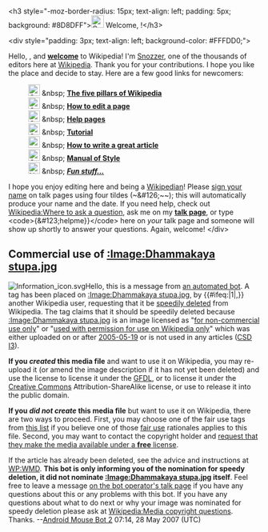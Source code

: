 <article id="8177936" title=User talk:Nongfarang>
	<talkpage id="8177936" title="User talk:Nongfarang">
&lt;h3 style=&quot;-moz-border-radius: 15px; text-align: left; padding: 5px; background: #8D8DFF&quot;&gt;[[Image:Crystal_Clear_app_gadu.png|25px]] Welcome, {{PAGENAME}}!&lt;/h3&gt;

&lt;div style=&quot;padding: 3px; text-align: left; background-color: #FFFDD0;&quot;&gt;
 

Hello, {{PAGENAME}}, and '''[[Wikipedia:Welcome, newcomers|welcome]]''' to Wikipedia! I'm [[User:Snozzer|Snozzer]], one of the thousands of editors here at [[Wikipedia]]. Thank you for your contributions. I hope you like the place and decide to stay. Here are a few good links for newcomers:

: [[Image:Crystal Clear app ksmiletris.png|23px]] &amp;nbsp; '''[[Wikipedia:Five pillars|The five pillars of Wikipedia]]'''
: [[Image:Crystal package utilities.png|23px]] &amp;nbsp; '''[[Wikipedia:How to edit a page|How to edit a page]]'''
: [[Image:Crystal khelpcenter.png|23px]] &amp;nbsp; '''[[Help:Contents|Help pages]]'''
: [[Image:Crystal Clear app ktip.png|23px]] &amp;nbsp; '''[[Wikipedia:Tutorial|Tutorial]]'''
: [[Image:Crystal Clear app ksokoban.png|23px|]] &amp;nbsp; '''[[Wikipedia:How to write a great article|How to write a great article]]'''
: [[Image:Crystal_Clear_app_kedit.png|23px]] &amp;nbsp; '''[[Wikipedia:Manual of Style|Manual of Style]]'''
: [[Image:Nuvola apps konquest.png|23px]] &amp;nbsp; '''''[[Help:Contents/Fun stuff|Fun stuff...]]'''''

I hope you enjoy editing here and being a [[Wikipedia:Wikipedians|Wikipedian]]! Please [[Wikipedia:Sign your posts on talk pages|sign your name]] on talk pages using four tildes (~&amp;#126;~~); this will automatically produce your name and the date. If you need help, check out [[Wikipedia:Where to ask a question]], ask me on my '''[[User talk:Snozzer|talk page]]''', or type &lt;code&gt;{&amp;#123;helpme}}&lt;/code&gt; here on ''your'' talk page and someone will show up shortly to answer your questions. Again, welcome! &lt;/div&gt;
==Commercial use of [[:Image:Dhammakaya stupa.jpg]]==
[[Image:Information_icon.svg|left]]Hello, this is a message from [[User:Android Mouse Bot 2|an automated bot]]. A tag has been placed on [[:Image:Dhammakaya stupa.jpg]], by {{#ifeq:{{{nom}}}|1|[[User:{{{nominator}}}|{{{nominator}}}]],}} another Wikipedia user, requesting that it be [[Wikipedia:Speedy deletions|speedily deleted]] from Wikipedia. The tag claims that it should be speedily deleted because [[:Image:Dhammakaya stupa.jpg]] is an image licensed as &quot;[[:Category:Non-commercial use only images|for non-commercial use only]]&quot; or &quot;[[:Category:Images used with permission|used with permission for use on Wikipedia only]]&quot; which was either uploaded on or after [[2005-05-19]] or is not used in any articles ([[WP:CSD#I3|CSD I3]]).

'''If you ''created'' this media file''' and want to use it on Wikipedia, you may re-upload it (or amend the image description if it has not yet been deleted) and use the license {{tl|GFDL-self}} to license it under the [[GFDL]], or {{tl|cc-by-sa-2.5}} to license it under the [[Creative Commons]] Attribution-ShareAlike license, or use {{tl|PD-self}} to release it into the public domain.

'''If you ''did not create'' this media file''' but want to use it on Wikipedia, there are two ways to proceed.  First, you may choose one of the fair use tags from [[Wikipedia:Non-free content#Tagging fair use images|this list]] if you believe one of those [[fair use]] rationales applies to this file.  Second, you may want to contact the copyright holder and [[Wikipedia:Example requests for permission|request that they make the media available under a '''free''' license]].

If the article has already been deleted, see the advice and instructions at [[WP:WMD]]. '''This bot is only informing you of the nomination for speedy deletion, it did not nominate [[:Image:Dhammakaya stupa.jpg]] itself'''. Feel free to leave a message [[User talk:Android Mouse|on the bot operator's talk page]] if you have any questions about this or any problems with this bot. If you have any questions about what to do next or why your image was nominated for speedy deletion please ask at [[Wikipedia:Media copyright questions]]. Thanks. --[[User:Android Mouse Bot 2|Android Mouse Bot 2]] 07:14, 28 May 2007 (UTC)
	</talkpage>
</article>